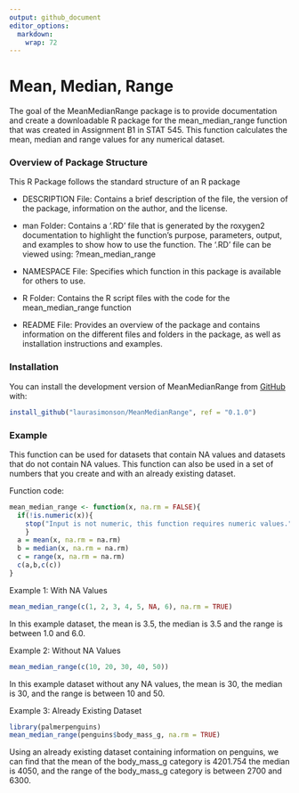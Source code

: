 ```yaml
---
output: github_document
editor_options: 
  markdown: 
    wrap: 72
---
```


# Mean, Median, Range

The goal of the MeanMedianRange package is to provide documentation and
create a downloadable R package for the mean_median_range function that
was created in Assignment B1 in STAT 545. This function calculates the
mean, median and range values for any numerical dataset.

### Overview of Package Structure

This R Package follows the standard structure of an R package

-   DESCRIPTION File: Contains a brief description of the file, the
    version of the package, information on the author, and the license.

-   man Folder: Contains a '.RD' file that is generated by the roxygen2
    documentation to highlight the function's purpose, parameters,
    output, and examples to show how to use the function. The '.RD' file
    can be viewed using: ?mean_median_range

-   NAMESPACE File: Specifies which function in this package is
    available for others to use.

-   R Folder: Contains the R script files with the code for the
    mean_median_range function

-   README File: Provides an overview of the package and contains
    information on the different files and folders in the package, as
    well as installation instructions and examples.

### Installation

You can install the development version of MeanMedianRange from
[GitHub](https://github.com/) with:

``` r
install_github("laurasimonson/MeanMedianRange", ref = "0.1.0")
```

### Example

This function can be used for datasets that contain NA values and
datasets that do not contain NA values. This function can also be used
in a set of numbers that you create and with an already existing
dataset.

Function code:
```r
mean_median_range <- function(x, na.rm = FALSE){
  if(!is.numeric(x)){
    stop("Input is not numeric, this function requires numeric values.")
    }
  a = mean(x, na.rm = na.rm)
  b = median(x, na.rm = na.rm)
  c = range(x, na.rm = na.rm)
  c(a,b,c(c))
}
```


Example 1: With NA Values

```r
mean_median_range(c(1, 2, 3, 4, 5, NA, 6), na.rm = TRUE)
```

In this example dataset, the mean is 3.5, the median is 3.5 and the
range is between 1.0 and 6.0.

Example 2: Without NA Values

```r
mean_median_range(c(10, 20, 30, 40, 50))
```

In this example dataset without any NA values, the mean is 30, the
median is 30, and the range is between 10 and 50.

Example 3: Already Existing Dataset

```r
library(palmerpenguins)
mean_median_range(penguins$body_mass_g, na.rm = TRUE) 
```

Using an already existing dataset containing information on penguins, we
can find that the mean of the body_mass_g category is 4201.754 the
median is 4050, and the range of the body_mass_g category is between
2700 and 6300.
